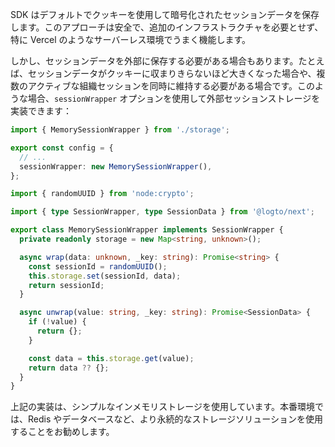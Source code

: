 SDK はデフォルトでクッキーを使用して暗号化されたセッションデータを保存します。このアプローチは安全で、追加のインフラストラクチャを必要とせず、特に Vercel のようなサーバーレス環境でうまく機能します。

しかし、セッションデータを外部に保存する必要がある場合もあります。たとえば、セッションデータがクッキーに収まりきらないほど大きくなった場合や、複数のアクティブな組織セッションを同時に維持する必要がある場合です。このような場合、`sessionWrapper` オプションを使用して外部セッションストレージを実装できます：

```ts
import { MemorySessionWrapper } from './storage';

export const config = {
  // ...
  sessionWrapper: new MemorySessionWrapper(),
};
```

```ts
import { randomUUID } from 'node:crypto';

import { type SessionWrapper, type SessionData } from '@logto/next';

export class MemorySessionWrapper implements SessionWrapper {
  private readonly storage = new Map<string, unknown>();

  async wrap(data: unknown, _key: string): Promise<string> {
    const sessionId = randomUUID();
    this.storage.set(sessionId, data);
    return sessionId;
  }

  async unwrap(value: string, _key: string): Promise<SessionData> {
    if (!value) {
      return {};
    }

    const data = this.storage.get(value);
    return data ?? {};
  }
}
```

上記の実装は、シンプルなインメモリストレージを使用しています。本番環境では、Redis やデータベースなど、より永続的なストレージソリューションを使用することをお勧めします。
